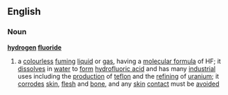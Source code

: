 ==English==
===Noun===
'''[[hydrogen]] [[fluoride]]'''
#{{chemistry}} a [[colourless]] [[fuming]] [[liquid]] or [[gas]], having a [[molecular formula]] of HF; it [[dissolves]] in [[water]] to [[form]] [[hydrofluoric acid]] and has many [[industrial]] uses including the [[production]] of [[teflon]] and the [[refining]] of [[uranium]]; it [[corrodes]] [[skin]], [[flesh]] and [[bone]], and any [[skin]] [[contact]] must be [[avoided]]
